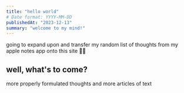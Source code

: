 ```yaml
---
title: "hello world"
# Date format: YYYY-MM-DD
publishedAt: "2023-12-13"
summary: "welcome to my mind!"
---
```


going to expand upon and transfer my random list of thoughts from my apple notes app onto this site ✌🏾

## well, what's to come?

more properly formulated thoughts and more articles of text
